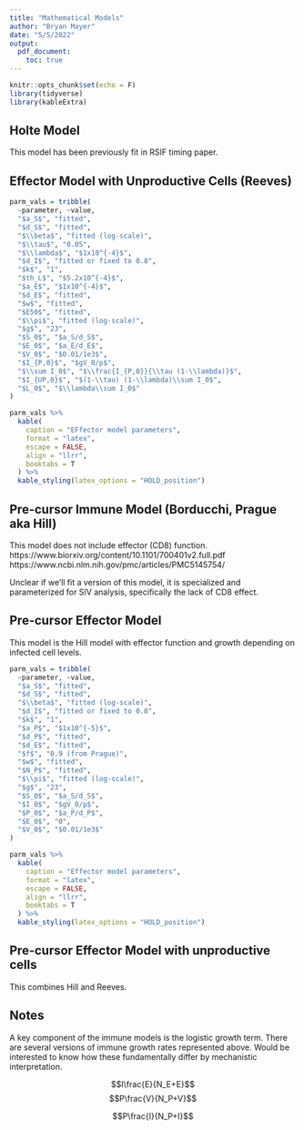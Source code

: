 ```yaml
---
title: "Mathematical Models"
author: "Bryan Mayer"
date: "5/5/2022"
output:
  pdf_document:
    toc: true
---
```


```r
knitr::opts_chunk$set(echo = F)
library(tidyverse)
library(kableExtra)
```


## Holte Model

\begin{align*}
\frac{\mathrm{d}S}{\mathrm{d}t} &= a_S - d_SS - \beta SV\\
\frac{\mathrm{d}I}{\mathrm{d}t} &= \beta SV - \kappa I^{n+1}\\
\frac{\mathrm{d}V}{\mathrm{d}t} &= \pi I - gV - \beta SV
\end{align*}

This model has been previously fit in RSIF timing paper.



## Effector Model with Unproductive Cells (Reeves)

\begin{align*}
\frac{\mathrm{d}S}{\mathrm{d}t} &= a_S - d_SS - \beta SV\\
\frac{\mathrm{d}I_{UP}}{\mathrm{d}t} &= (1-\tau)(1-\lambda)\beta SV - d_II_{UP} - kEI_{UP}\\
\frac{\mathrm{d}I_{P}}{\mathrm{d}t} &= \tau(1-\lambda)\beta SV - d_II_{P} - kEI_{P} \\
\frac{\mathrm{d}L}{\mathrm{d}t} &= \lambda\beta SV - th_LL\\
\frac{\mathrm{d}E}{\mathrm{d}t} &= a_E + wI\frac{E}{E+E_{50}} - d_EE\\
\frac{\mathrm{d}V}{\mathrm{d}t} &= \pi I_P - gV - \beta SV\\
I &= I_{P}+I_{UP}
\end{align*}


```r

parm_vals = tribble(
  ~parameter, ~value,
  "$a_S$", "fitted",
  "$d_S$", "fitted",
  "$\\beta$", "fitted (log-scale)",
  "$\\tau$", "0.05",
  "$\\lambda$", "$1x10^{-4}$",
  "$d_I$", "fitted or fixed to 0.8",
  "$k$", "1", 
  "$th_L$", "$5.2x10^{-4}$",
  "$a_E$", "$1x10^{-4}$",
  "$d_E$", "fitted",
  "$w$", "fitted",
  "$E50$", "fitted",
  "$\\pi$", "fitted (log-scale)",
  "$g$", "23",
  "$S_0$", "$a_S/d_S$",
  "$E_0$", "$a_E/d_E$",
  "$V_0$", "$0.01/1e3$",
  "$I_{P,0}$", "$gV_0/p$",
  "$\\sum I_0$", "$\\frac{I_{P,0}}{\\tau (1-\\lambda)}$",
  "$I_{UP,0}$", "$(1-\\tau) (1-\\lambda)\\sum I_0$",
  "$L_0$", "$\\lambda\\sum I_0$"
)

parm_vals %>% 
  kable(
    caption = "EFfector model parameters",
    format = "latex",
    escape = FALSE,
    align = "llrr",
    booktabs = T
  ) %>% 
  kable_styling(latex_options = "HOLD_position")

```


## Pre-cursor Immune Model (Borducchi, Prague aka Hill)

This model does not include effector (CD8) function.
https://www.biorxiv.org/content/10.1101/700401v2.full.pdf
https://www.ncbi.nlm.nih.gov/pmc/articles/PMC5145754/

Unclear if we'll fit a version of this model, it is specialized and parameterized for SIV analysis, specifically the lack of CD8 effect.

\begin{align*}
\frac{\mathrm{d}S}{\mathrm{d}t} &= a_S - d_SS - \beta SV\\
\frac{\mathrm{d}I}{\mathrm{d}t} &= \frac{\beta SV}{1 + \frac{E}{N_E}} - d_II\\
\frac{\mathrm{d}P}{\mathrm{d}t} &= a_P + w(1-f)\frac{V}{V+N_P}P - d_PP\\
\frac{\mathrm{d}E}{\mathrm{d}t} &= wf\frac{V}{V+N_P}P - d_EE\\
\frac{\mathrm{d}V}{\mathrm{d}t} &= \pi I - gV 
\end{align*}

## Pre-cursor Effector Model

This model is the Hill model with effector function and growth depending on infected cell levels.

\begin{align*}
\frac{\mathrm{d}S}{\mathrm{d}t} &= a_S - d_SS - \beta SV\\
\frac{\mathrm{d}I}{\mathrm{d}t} &= \beta SV - d_II - kEI\\
\frac{\mathrm{d}P}{\mathrm{d}t} &= a_P + w(1-f)\frac{I}{I+N_P}P - d_PP\\
\frac{\mathrm{d}E}{\mathrm{d}t} &= wf\frac{I}{I+N_P}P - d_EE\\
\frac{\mathrm{d}V}{\mathrm{d}t} &= \pi I - gV - \beta SV
\end{align*}


```r

parm_vals = tribble(
  ~parameter, ~value,
  "$a_S$", "fitted",
  "$d_S$", "fitted",
  "$\\beta$", "fitted (log-scale)",
  "$d_I$", "fitted or fixed to 0.8",
  "$k$", "1", 
  "$a_P$", "$1x10^{-5}$",
  "$d_P$", "fitted",
  "$d_E$", "fitted",
  "$f$", "0.9 (from Prague)",
  "$w$", "fitted",
  "$N_P$", "fitted",
  "$\\pi$", "fitted (log-scale)",
  "$g$", "23",
  "$S_0$", "$a_S/d_S$",
  "$I_0$", "$gV_0/p$",
  "$P_0$", "$a_P/d_P$",
  "$E_0$", "0",
  "$V_0$", "$0.01/1e3$"
)

parm_vals %>% 
  kable(
    caption = "Effector model parameters",
    format = "latex",
    escape = FALSE,
    align = "llrr",
    booktabs = T
  ) %>% 
  kable_styling(latex_options = "HOLD_position")

```


## Pre-cursor Effector Model with unproductive cells

This combines Hill and Reeves.

\begin{align*}
\frac{\mathrm{d}S}{\mathrm{d}t} &= a_S - d_SS - \beta SV\\
\frac{\mathrm{d}I_{UP}}{\mathrm{d}t} &= (1-\tau)(1-\lambda)\beta SV - d_II_{UP} - kEI_{UP}\\
\frac{\mathrm{d}I_{P}}{\mathrm{d}t} &= \tau(1-\lambda)\beta SV - d_II_{P} - kEI_{P} \\
\frac{\mathrm{d}L}{\mathrm{d}t} &= \lambda\beta SV - th_LL\\
\frac{\mathrm{d}P}{\mathrm{d}t} &= a_P + w(1-f)\frac{I}{I+N_P}P - d_PP\\
\frac{\mathrm{d}E}{\mathrm{d}t} &= wf\frac{I}{I+N_P}P - d_EE\\
\frac{\mathrm{d}V}{\mathrm{d}t} &= \pi I - gV - \beta SV\\
I &= I_{P}+I_{UP}
\end{align*}


## Notes

A key component of the immune models is the logistic growth term. There are several versions of immune growth rates represented above. Would be interested to know how these fundamentally differ by mechanistic interpretation.

$$I\frac{E}{N_E+E}$$
$$P\frac{V}{N_P+V}$$

$$P\frac{I}{N_P+I}$$



















